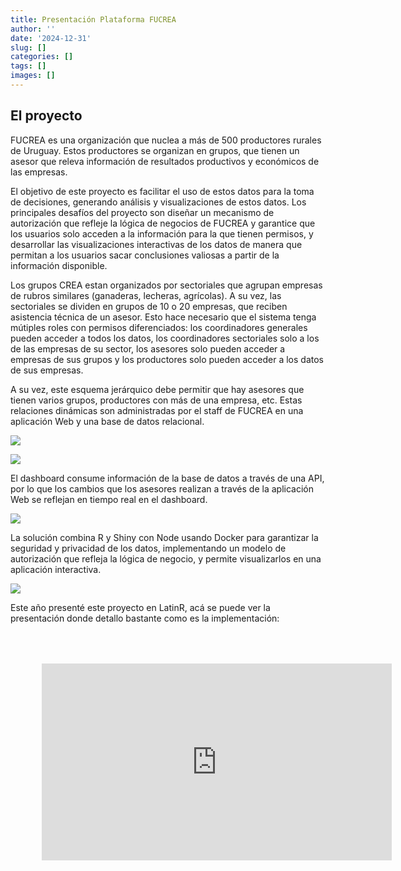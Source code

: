 ```yaml
---
title: Presentación Plataforma FUCREA
author: ''
date: '2024-12-31'
slug: []
categories: []
tags: []
images: []
---
```


## El proyecto

FUCREA es una organización que nuclea a más de 500 productores rurales de Uruguay. Estos productores se organizan en grupos, que tienen un asesor que releva información de resultados productivos y económicos de las empresas. 

El objetivo de este proyecto es facilitar el uso de estos datos para la toma de decisiones, generando análisis y visualizaciones de estos datos. Los principales desafíos del proyecto son diseñar un mecanismo de autorización que refleje la lógica de negocios de FUCREA y garantice que los usuarios solo acceden a la información para la que tienen permisos, y desarrollar las visualizaciones interactivas de los datos de manera que permitan a los usuarios sacar conclusiones valiosas a partir de la información disponible.

Los grupos CREA estan organizados por sectoriales que agrupan empresas de rubros similares (ganaderas, lecheras, agrícolas). A su vez, las sectoriales se dividen en grupos de 10 o 20 empresas, que reciben asistencia técnica de un asesor. Esto hace necesario que el sistema tenga mútiples roles con permisos diferenciados: los coordinadores generales pueden acceder a todos los datos, los coordinadores sectoriales solo a los de las empresas de su sector, los asesores solo pueden acceder a empresas de sus grupos y los productores solo pueden acceder a los datos de sus empresas. 

A su vez, este esquema jerárquico debe permitir que hay asesores que tienen varios grupos, productores con más de una empresa, etc. Estas relaciones dinámicas son administradas por el staff de FUCREA en una aplicación Web y una base de datos relacional.

![](images/crear_empresda.png)

![](images/admin_usuarios.png)

El dashboard consume información de la base de datos a través de una API, por lo que los cambios que los asesores realizan a través de la aplicación Web se reflejan en tiempo real en el dashboard.

![](images/dashboard.png)

La solución combina R y Shiny con Node usando Docker para garantizar la seguridad y privacidad de los datos, implementando un modelo de autorización que refleja la lógica de negocio, y permite visualizarlos en una aplicación interactiva. 

![](images/diagrama_2.png)

Este año presenté este proyecto en LatinR, acá se puede ver la presentación donde detallo bastante como es la implementación:

<div style="text-align: center; padding: 50px">
<iframe width="560" height="315" 
        src="https://www.youtube.com/embed/PIhd73jFZZQ" 
        title="YouTube video player" 
        frameborder="0" 
        allow="accelerometer; autoplay; clipboard-write; encrypted-media; gyroscope; picture-in-picture" 
        allowfullscreen>
</iframe>
</div>